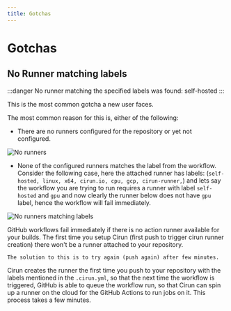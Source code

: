 ```yaml
---
title: Gotchas
---
```


# Gotchas

## No Runner matching labels

:::danger
No runner matching the specified labels was found: self-hosted
:::

This is the most common gotcha a new user faces.

The most common reason for this is, either of the following:

- There are no runners configured for the repository or yet not configured.

![No runners](../../static/Gotchas/no-runners.png)

- None of the configured runners matches the label from the workflow. Consider the
  following case, here the attached runner has labels: (`self-hosted, linux, x64, cirun.io, cpu, gcp, cirun-runner,`) and lets say the workflow you are trying to run
  requires a runner with label `self-hosted` and `gpu` and now clearly the runner
  below does not have `gpu` label, hence the workflow will fail immediately.

![No runners matching labels](../../static/Gotchas/no-matching-labels.png)

GitHub workflows fail immediately if there is no action runner available for your builds.
The first time you setup Cirun (first push to trigger cirun runner creation) there won't
be a runner attached to your repository.

```{admonition} Solution
The solution to this is to try again (push again) after few minutes.
```

Cirun creates the runner the first time you push to your repository with
the labels mentioned in the `.cirun.yml`, so that the next time the workflow
is triggered, GitHub is able to queue the workflow run, so that Cirun can
spin up a runner on the cloud for the GitHub Actions to run jobs on it.
This process takes a few minutes.

